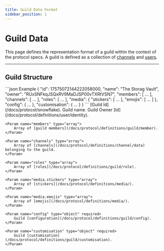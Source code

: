 ```yaml
---
title: Guild Data Format
sidebar_position: 1
---
```



# Guild Data

This page defines the representation format of a guild within the context of the protocol specs. A guild is defined as
a collection of [channels](/docs/protocol/definitions/channel/data) and
[users](/docs/protocol/definitions/user/certificates).

---

## Guild Structure

<SchemaExample path="/definitions/guild/guild.json">
```json Example
{
    "id": 17575072144222058000,
    "name": "The Storag Vault",
    "owner": "RUxSNFkqJSQxRV9MaDJSP00vTXRtVSN7",
    "members": [ ... ],
    "channels": [  ...  ],
    "roles": [  ...  ],
    "media": {
        "stickers": [  ...  ],
        "emojis": [  ...  ]
    },
    "config": {  ...  },
    "customisation": {  ...  }
}
```
</SchemaExample>

<ParamsList>
    <Param name="id" type="integer" required>
        [Guild Id](/docs/protocol/snowflake).
    </Param>
    <Param name="name" type="string">
        Guild name.
    </Param>
    <Param name="owner" type="string">
        Guild Owner [Id](/docs/protocol/definitions/user/identity).
    </Param>

    <Param name="members" type="array">
        Array of [guild members](/docs/protocol/definitions/guild/member).
    </Param>

    <Param name="channels" type="array">
        Array of [channels](/docs/protocol/definitions/channel/data) belonging to the guild.
    </Param>

    <Param name="roles" type="array">
        Array of [roles](/docs/protocol/definitions/guild/role).
    </Param>

    <Param name="media.stickers" type="array">
        Array of [stickers](/docs/protocol/definitions/media/).
    </Param>

    <Param name="media.emojis" type="array">
        Array of [emojis](/docs/protocol/definitions/media/).
    </Param>

    <Param name="config" type="object" required>
        Guild [configuration](/docs/protocol/definitions/guild/config).
    </Param>

    <Param name="customisation" type="object" required>
        Guild [customisation](/docs/protocol/definitions/guild/customisation).
    </Param>
</ParamsList>
